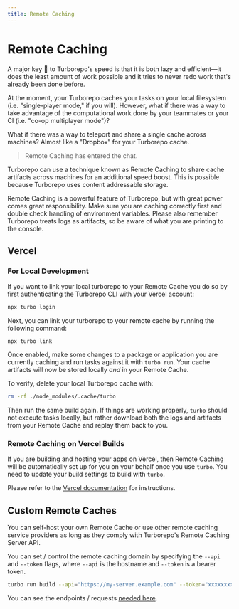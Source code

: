 ```yaml
---
title: Remote Caching
---
```



# Remote Caching

A major key 🔑 to Turborepo's speed is that it is both lazy and efficient—it does the least amount of work possible and it tries to never redo work that's already been done before.

At the moment, your Turborepo caches your tasks on your local filesystem (i.e. "single-player mode," if you will). However, what if there was a way to take advantage of the computational work done by your teammates or your CI (i.e. "co-op multiplayer mode")?

What if there was a way to teleport and share a single cache across machines? Almost like a "Dropbox" for your Turborepo cache.

> Remote Caching has entered the chat.

Turborepo can use a technique known as Remote Caching to share cache artifacts across machines for an additional speed boost. This is possible because Turborepo uses content addressable storage.

<Callout type="error"> 
  Remote Caching is a powerful feature of Turborepo, but with great power comes great responsibility. Make sure you are caching correctly first and double check handling of environment variables. Please also remember Turborepo treats logs as artifacts, so be aware of what you are printing to the console.
</Callout>

## Vercel

### For Local Development

If you want to link your local turborepo to your Remote Cache you do so by first authenticating the Turborepo CLI with your Vercel account:

```sh
npx turbo login
```

Next, you can link your turborepo to your remote cache by running the following command:

```
npx turbo link
```

Once enabled, make some changes to a package or application you are currently caching and run tasks against it with `turbo run`.
Your cache artifacts will now be stored locally _and_ in your Remote Cache.

To verify, delete your local Turborepo cache with:

```sh
rm -rf ./node_modules/.cache/turbo
```

Then run the same build again. If things are working properly, `turbo` should not execute tasks locally, but rather download both the logs and artifacts from your Remote Cache and replay them back to you.

### Remote Caching on Vercel Builds

If you are building and hosting your apps on Vercel, then Remote Caching will be automatically set up for you on your behalf once you use `turbo`. You need to update your build settings to build with `turbo`.

Please refer to the [Vercel documentation](https://vercel.com/docs/concepts/git/monorepos#turborepo?utm_source=turborepo.org&utm_medium=referral&utm_campaign=docs-link) for instructions.

## Custom Remote Caches

You can self-host your own Remote Cache or use other remote caching service providers as long as they comply with Turborepo's Remote Caching Server API.

You can set / control the remote caching domain by specifying the `--api` and `--token` flags, where `--api` is the hostname and `--token` is a bearer token.

```sh
turbo run build --api="https://my-server.example.com" --token="xxxxxxxxxxxxxxxxx"
```

You can see the endpoints / requests [needed here](https://github.com/vercel/turborepo/blob/main/cli/internal/client/client.go).
